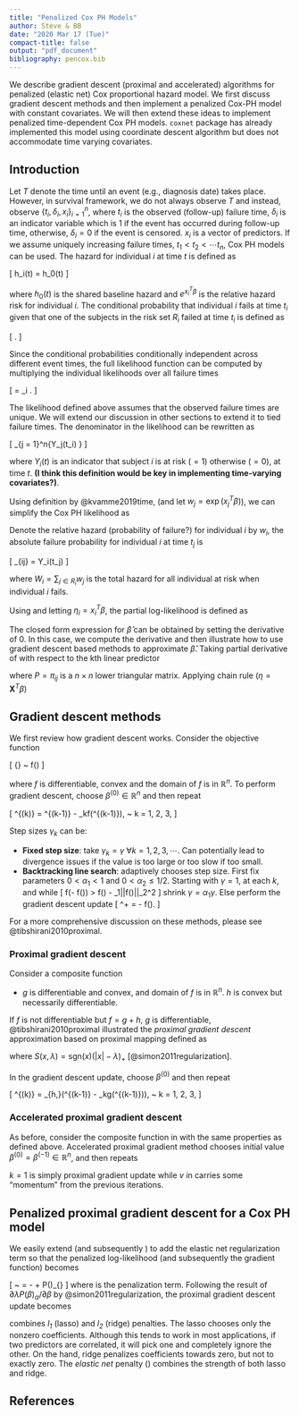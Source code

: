 ```yaml
---
title: "Penalized Cox PH Models"
author: Steve & BB
date: "2020 Mar 17 (Tue)"
compact-title: false
output: "pdf_document"
bibliography: pencox.bib
---
```


We describe gradient descent (proximal and accelerated) algorithms for penalized (elastic net) Cox proportional hazard model. We first discuss gradient descent methods and then implement a penalized Cox-PH model with constant covariates. We will then extend these ideas to implement penalized time-dependent Cox PH models. `coxnet` package has already implemented this model using coordinate descent algorithm but does not accommodate time varying covariates.

## Introduction

Let $T$ denote the time until an event (e.g., diagnosis date) takes place. However, in survival framework, we do not always observe $T$ and instead, observe $\{t_i, \delta_i, x_i\}^{n}_{i=1}$, where $t_i$ is the observed (follow-up) failure time, $\delta_i$ is an indicator variable which is $1$ if the event has occurred during follow-up time, otherwise, $\delta_i = 0$ if the event is censored. $x_i$ is a vector of predictors. If we assume uniquely increasing failure times, $t_1 < t_2 < \cdots t_n$, Cox PH models can be used. The hazard for individual $i$ at time $t$ is defined as 

\[
h_i(t) = h_0(t)\exp{(x_i^T\beta)}
\]

where $h_0(t)$ is the shared baseline hazard and $e^{x_i^T\beta}$ is the relative hazard risk for individual $i$. The conditional probability that individual $i$ fails at time $t_i$ given that one of the subjects in the risk set $R_i$ failed at time $t_i$ is defined as

\[
\frac{\exp{(x_i^T\beta)}}{\sum_{j\in R_i}\exp{(x_j^T\beta)}}.
\]

Since the conditional probabilities conditionally independent across different event times, the full likelihood function can be computed by multiplying the individual likelihoods over all failure times  

\[
\mathit{L(\beta)} = \prod_i \frac{\exp{(x_i^T\beta)}}{\sum_{j\in R_i}\exp{(x_j^T\beta)}}.
\]

The likelihood defined above assumes that the observed failure times are unique. We will extend our discussion in other sections to extend it to tied failure times. The denominator in the likelihood can be rewritten as

\[
\sum_{j = 1}^n{Y_j(t_i) \exp{(x_j^T\beta)}}
\]

where $Y_i(t)$ is an indicator that subject $i$ is at risk $(=1)$ otherwise $(=0)$, at time $t$. **(I think this definition would be key in implementing time-varying covariates?)**. 

Using definition by @kvamme2019time, (and let $w_j = \exp(x_j^T\beta)$), we can simplify the Cox PH likelihood as 

\begin{align}
\mathit{L(\beta)} = \prod_i\left( \frac{w_i}{\sum_{j \in R_i}w_j}\right)^{\delta_i}. \label{eq:likelihood1}
\end{align}


Denote the relative hazard (probability of failure?) for individual $i$ by $w_i$, the absolute failure probability for individual $i$ at time $t_j$ is 

\[
\pi_{ij} = Y_i(t_j)\frac{w_i}{W_j}
\]

where $W_i = \sum_{j \in R_i} w_j$ is the total hazard for all individual at risk when individual $i$ fails.

Using \ref{eq:likelihood1} and letting $\eta_i = x_i^T\beta$, the partial log-likelihood is defined as

\begin{align}
\mathit{l(\beta)} &= \sum_i^n{\delta_i \log w_i} - \sum_i^n{\delta_i\log W_i} \nonumber\\
&=\sum_i^n{\delta_i\eta_i} - \sum_i^n{\delta_i \log W_i}. \label{eq:loglike1}
\end{align}

The closed form expression for $\hat{\beta}$ can be obtained by setting the derivative of \ref{eq:loglike1} 0. In this case, we compute the derivative and then illustrate how to use gradient descent based methods to approximate $\hat{\beta}$. Taking partial derivative of \ref{eq:loglike1} with respect to the kth linear predictor

\begin{align}
\frac{\partial\mathit{l(\beta)}}{\partial\eta_k} &= \delta_k - \sum_i^n{\pi_{ki}\delta_i} \nonumber\\
\implies \frac{\partial\mathit{l(\beta)}}{\partial\eta} &= \delta - \mathbf{P}\delta \label{eq:logdev1}
\end{align}
where $P = \pi_{ij}$ is a $n \times n$ lower triangular matrix. Applying chain rule ($\eta = \mathbf{X}^T\beta$) 

\begin{align}
\frac{\partial\mathit{l(\beta)}}{\partial\beta} &= \mathbf{X}^T(\mathbf{\delta - P\delta}) \label{eq:logdev2}
\end{align}

## Gradient descent methods

We first review how gradient descent works. Consider the objective function 

\[
\underset{\beta} {\mathrm{min}} ~  f(\beta)
\]

where $f$ is differentiable, convex and the domain of $f$ is in $\mathbb{R}^n$. To perform gradient descent, choose $\beta^{(0)} \in \mathbb{R}^n$ and then repeat

\[
\beta^{(k)} = \beta^{(k-1)} - \gamma_k\nabla f(\beta^{(k-1)}), ~ k = 1, 2, 3, \cdots
\]

Step sizes $\gamma_k$ can be:

- **Fixed step size**: take $\gamma_k = \gamma$ $\forall k = 1, 2, 3, \cdots$. Can potentially lead to divergence issues if the value is too large or too slow if too small.
- **Backtracking line search**: adaptively chooses step size. First fix parameters $0 < \alpha_1 <1$ and $0 < \alpha_2 \leq 1/2$. Starting with $\gamma = 1$, at each $k$, and while
\[
f(\beta - \gamma \nabla f(\beta)) > f(\beta) - \alpha_1\gamma||\nabla f(\beta)||_2^2
\]
shrink $\gamma = \alpha_1\gamma$. Else perform the gradient descent update
\[
\beta^+ = \beta - \gamma \nabla f(\beta).
\]

For a more comprehensive discussion on these methods, please see @tibshirani2010proximal.

### Proximal gradient descent

Consider a composite function

\begin{align}
f(\beta) = g(\beta) + h(\beta) \label{eq:compistefunc}
\end{align}

- $g$ is differentiable and convex, and domain of $f$ is in $\mathbb{R}^n$. $h$ is convex but necessarily differentiable.

If $f$ is not differentiable but $f = g + h$, $g$ is differentiable, @tibshirani2010proximal illustrated the _proximal gradient descent_ approximation based on proximal mapping defined as

\begin{align*}
\mathrm{prox}_{h,\gamma}(\beta) &= \underset{z} {\mathrm{argmin}} ~ \frac{1}{2\gamma}||\beta - z||_2^2 + h(z)\\
&= S_{h\gamma}(\beta)
\end{align*}
where $S(x, \lambda) = \text{sgn}(x)(|x| - \lambda)_+$ [@simon2011regularization].

In the gradient descent update, choose $\beta^{(0)}$ and then repeat

\[
\beta^{(k)} = \mathrm{prox}_{h,\gamma}\left(\beta^{(k-1)} - \gamma_k\nabla g(\beta^{(k-1)})\right), ~ k = 1, 2, 3, \cdots
\]

### Accelerated proximal gradient descent

As before, consider the composite function in \ref{eq:compistefunc} with the same properties as defined above. Accelerated proximal gradient method chooses initial value $\beta^{(0)} = \beta^{(-1)}\in \mathbb{R}^n$, and then repeats

\begin{align}
v &= \beta^{(k-1)} + \frac{k-2}{k+1}\left(\beta^{(k-1)} - \beta^{(k-2)}\right) \label{eq:apg1}\\
\beta^{(k)} &= \mathrm{prox}_{\gamma}\left(v - \gamma_k\nabla g(v)\right), ~ k = 1, 2, 3, \cdots \label{eq:apg2}
\end{align}

$k = 1$ is simply proximal gradient update while $v$ in \ref{eq:apg1} carries some "momentum" from the previous iterations.

## Penalized proximal gradient descent for a Cox PH model

We easily extend \ref{eq:loglike1} (and subsequently \ref{eq:logdev2}) to add the elastic net regularization term so that the penalized log-likelihood (and subsequently the gradient function) becomes

\[
\mathrm{pen} ~ \mathit{l(\beta)_{\alpha\lambda}} = -\mathit{l(\beta)} + \lambda P(\beta)_{\alpha}
\]
where
\begin{align}
\lambda P(\beta)_{\alpha} = \lambda\left(\alpha\sum_{i=1}^p|\beta_i| + 0.5(1 - \alpha)\sum_{i=1}^p\beta_i^2 \right) \label{eq:elasticnet1}
\end{align}
is the penalization term. Following the result of $\partial \lambda P(\beta)_{\alpha}/\partial \beta$ by @simon2011regularization, the proximal gradient descent update becomes

\begin{align}
\beta^{(k)} &= S_{\gamma\alpha\lambda}\left(\beta^{(k-1)} -\gamma\nabla \mathrm{pen} ~ \mathit{l(\beta)_{\alpha\lambda}}\right) \nonumber\\
&= S_{\gamma\alpha\lambda}\left(\beta^{(k-1)} + \frac{\gamma}{N} \mathbf{X}^T(\delta - \mathbf{P}\delta) - \gamma\lambda(1-\alpha)\beta^{(k-1)} \right) \label{eq:pgdcox1}
\end{align}

combines $\mathit{l_1}$ (lasso) and $\mathit{l_2}$ (ridge) penalties. The lasso chooses only the nonzero coefficients. Although this tends to work in most applications, if two predictors are correlated, it will pick one and completely ignore the other. On the hand, ridge penalizes coefficients towards zero, but not to exactly zero. The *elastic net* penalty (\ref{eq:elasticnet1}) combines the strength of both lasso and ridge. 

## References
